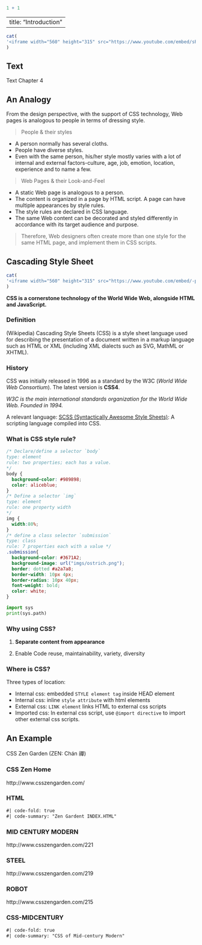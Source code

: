```r
1 + 1
```

---
title: "Introduction"
---

```r
cat(
'<iframe width="560" height="315" src="https://www.youtube.com/embed/sPmrATV79vc" title="YouTube video player" frameborder="0" allow="accelerometer; autoplay; clipboard-write; encrypted-media; gyroscope; picture-in-picture" allowfullscreen></iframe>'
)
```

## Text

Text Chapter 4

## An Analogy

From the design perspective, with the support of CSS technology, Web pages is analogous to people in terms of dressing style.

> People & their styles

-   A person normally has several cloths.
-   People have diverse styles.
-   Even with the same person, his/her style mostly varies with a lot of internal and external factors-culture, age, job, emotion, location, experience and to name a few.

> Web Pages & their Look-and-Feel

-   A static Web page is analogous to a person.
-   The content is organized in a page by HTML script. A page can have multiple appearances by style rules.
-   The style rules are declared in CSS language.
-   The same Web content can be decorated and styled differently in accordance with its target audience and purpose.

> Therefore, Web designers often create more than one style for the same HTML page, and implement them in CSS scripts.

## Cascading Style Sheet

```r
cat(
'<iframe width="560" height="315" src="https://www.youtube.com/embed/-ped8AKIvAI" title="YouTube video player" frameborder="0" allow="accelerometer; autoplay; clipboard-write; encrypted-media; gyroscope; picture-in-picture" allowfullscreen></iframe>'
)
```

**CSS is a cornerstone technology of the World Wide Web, alongside HTML and JavaScript.**

::: panel-tabset
### Definition

(Wikipedia) Cascading Style Sheets (CSS) is a style sheet language used for describing the presentation of a document written in a markup language such as HTML or XML (including XML dialects such as SVG, MathML or XHTML).

### History

CSS was initially released in 1996 as a standard by the W3C (*World Wide Web Consortium*). The latest version is **CSS4**.

*W3C is the main international standards organization for the World Wide Web. Founded in 1994.*

A relevant language: [SCSS (Syntactically Awesome Style Sheets)](https://sass-lang.com/): A scripting language compiled into CSS.

### What is CSS style rule?

```css
/* Declare/define a selector `body`
type: element
rule: two properties; each has a value.
*/
body { 
  background-color: #989898;
  color: aliceblue;
}
/* Define a selector `img`
type: element
rule: one property width 
*/
img {
  width:80%;
}
/* define a class selector `submission`
type: class
rule: 7 properties each with a value */
.submission{
  background-color: #3671A2;
  background-image: url("imgs/ostrich.png");
  border: dotted #a2a7a8;
  border-width: 10px 4px;
  border-radius: 10px 40px;
  font-weight: bold;
  color: white;
}
```

```python
import sys
print(sys.path)
```

### Why using CSS?

1.  **Separate content from appearance**

2.  Enable Code reuse, maintainability, variety, diversity

### Where is CSS?

Three types of location:

-   Internal css: embedded `STYLE element tag` inside HEAD element
-   Internal css: inline `style attribute` with html elements
-   External css: `LINK element` links HTML to external css scripts
-   Imported css: In external css script, use `@import directive` to import other external css scripts.
:::

## An Example

CSS Zen Garden (ZEN: Chán 禪)

::: panel-tabset
### CSS Zen Home

http://www.csszengarden.com/

### HTML

```html
#| code-fold: true
#| code-summary: "Zen Gardent INDEX.HTML"
```

### MID CENTURY MODERN

http://www.csszengarden.com/221

### STEEL

http://www.csszengarden.com/219

### ROBOT

http://www.csszengarden.com/215

### CSS-MIDCENTURY

```html
#| code-fold: true
#| code-summary: "CSS of Mid-century Modern"
```
:::
